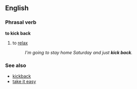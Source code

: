 ==English==
===Phrasal verb===
'''to kick back'''
#{{idiom}} to [[relax]] 
#:''I'm going to stay home Saturday and just '''kick back'''.''

===See also===
*[[kickback]]
*[[take it easy]]